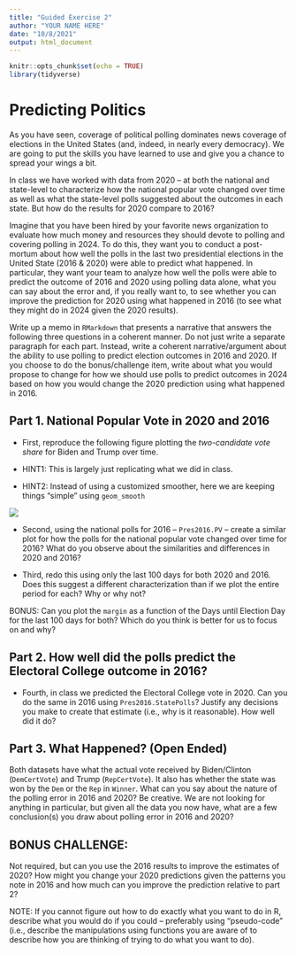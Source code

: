 ```yaml
---
title: "Guided Exercise 2"
author: "YOUR NAME HERE"
date: "10/8/2021"
output: html_document
---
```


```r
knitr::opts_chunk$set(echo = TRUE)
library(tidyverse)
```

# Predicting Politics

As you have seen, coverage of political polling dominates news coverage of elections in the United States (and, indeed, in nearly every democracy).  We are going to put the skills you have learned to use and give you a chance to spread your wings a bit.

In class we have worked with data from 2020 -- at both the national and state-level to characterize how the national popular vote changed over time as well as what the state-level polls suggested about the outcomes in each state.  But how do the results for 2020 compare to 2016?  

Imagine that you have been hired by your favorite news organization to evaluate how much money and resources they should devote to polling and covering polling in 2024.  To do this, they want you to conduct a post-mortum about how well the polls in the last two presidential elections in the United State (2016 & 2020) were able to predict what happened.  In particular, they want your team to analyze how well the polls were able to predict the outcome of 2016 and 2020 using polling data alone, what you can say about the error and, if you really want to, to see whether you can improve the prediction for 2020 using what happened in 2016 (to see what they might do in 2024 given the 2020 results).

Write up a memo in `RMarkdown` that presents a narrative that answers the following three questions in a coherent manner.  Do not just write a separate paragraph for each part. Instead, write a coherent narrative/argument about the ability to use polling to predict election outcomes in 2016 and 2020.  If you choose to do the bonus/challenge item, write about what you would propose to change for how we should use polls to predict outcomes in 2024 based on how you would change the 2020 prediction using what happened in 2016.

## Part 1. National Popular Vote in 2020 and 2016

- First, reproduce the following figure plotting the _two-candidate vote share_ for Biden and Trump over time.  

- HINT1: This is largely just replicating what we did in class.
- HINT2: Instead of using a customized smoother, here we are keeping things "simple" using `geom_smooth`

![](Fig1.PNG)

- Second, using the national polls for 2016 -- `Pres2016.PV` -- create a similar plot for how the polls for the national popular vote changed over time for 2016? What do you observe about the similarities and differences in 2020 and 2016? 

- Third, redo this using only the last 100 days for both 2020 and 2016.  Does this suggest a different characterization than if we plot the entire period for each?  Why or why not?

BONUS:  Can you plot the `margin` as a function of the Days until Election Day for the last 100 days for both? Which do you think is better for us to focus on and why?

## Part 2. How well did the polls predict the Electoral College outcome in 2016?

- Fourth, in class we predicted the Electoral College vote in 2020.  Can you do the same in 2016 using `Pres2016.StatePolls`?  Justify any decisions you make to create that estimate (i.e., why is it reasonable). How well did it do?

## Part 3. What Happened? (Open Ended)

Both datasets have what the actual vote received by Biden/Clinton (`DemCertVote`) and Trump (`RepCertVote`).  It also has whether the state was won by the `Dem` or the `Rep` in `Winner`. What can you say about the nature of the polling error in 2016 and 2020?  Be creative. We are not looking for anything in particular, but given all the data you now have, what are a few conclusion(s) you draw about polling error in 2016 and 2020?

## BONUS CHALLENGE: 

Not required, but can you use the 2016 results to improve the estimates of 2020?  How might you change your 2020 predictions given the patterns you note in 2016 and how much can you improve the prediction relative to part 2?  

NOTE: If you cannot figure out how to do exactly what you want to do in R, describe what you would do if you could -- preferably using "pseudo-code" (i.e., describe the manipulations using functions you are aware of to describe how you are thinking of trying to do what you want to do).




